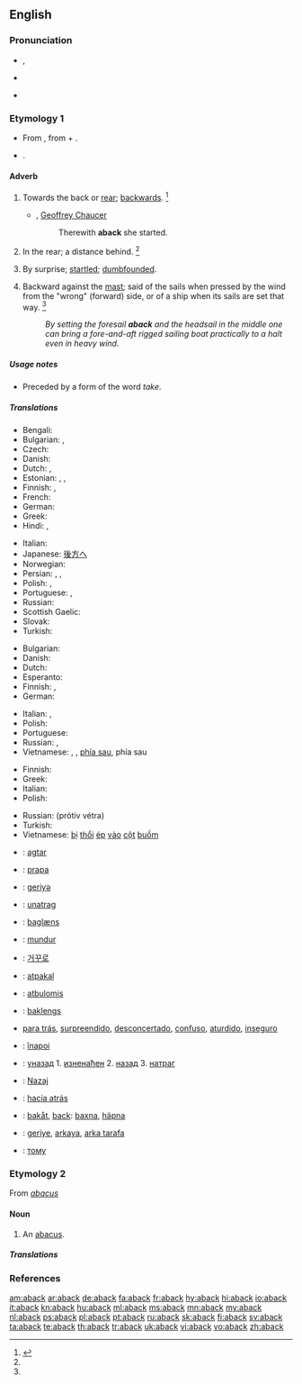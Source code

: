 ==English==

===Pronunciation===
* {{a|RP}} {{IPA|/əˈbæk/}}, {{X-SAMPA|/@"b{k/}}
* {{a|GenAm}} {{IPA|/əˈbæk/}}
* {{rhymes|æk}}

===Etymology 1===
* From {{etyl|enm}} {{term|abak||lang=enm}}, from {{etyl|ang}} {{term|on||at, on, or toward|lang=ang}} + {{term|bæc||back|lang=ang}}.
* {{prefix|a|t1=towards|back|t2=back}}.

====Adverb====
{{en-adv|-}}

# {{archaic}} Towards the back or [[rear]]; [[backwards]]. {{defdate|First attested prior to 1150.}}<ref name=SOED>{{reference-book | last =| first = | authorlink =  | coauthors =  | editor =Brown, Lesley  | others =  | title = The Shorter Oxford English Dictionary | origdate =  | origyear = 1933| origmonth =  | url =  | format =  | accessdate =  | accessyear =  | accessmonth =  | edition = 5th | date =  | year =2003| month =  | publisher =Oxford University Press  | location =Oxford, UK | language =  | id =  | doi = | isbn =978-0-19-860575-7 | lccn = | ol = | pages =2| chapter =  | chapterurl =  | quote =}}</ref>
#* {{rfdate}}, [[w:Geoffrey Chaucer|Geoffrey Chaucer]]
#*: Therewith '''aback''' she started.
# {{archaic}} In the rear; a distance behind. {{defdate|First attested prior to 1150.}}<ref name=SOED/>
# By surprise; [[startled]]; [[dumbfounded]].
# {{nautical}} Backward against the [[mast]]; said of the sails when pressed by the wind from the "wrong" (forward) side, or of a ship when its sails are set that way. {{defdate|First attested in the late 17<sup>th</sup> century.}}<ref name=SOED/>
#: ''By setting the foresail '''aback''' and the headsail in the middle one can bring a fore-and-aft rigged sailing boat practically to a halt even in heavy wind.''

=====Usage notes=====
* {{sense|by surprise}} Preceded by a form of the word ''take''.

=====Translations=====
{{trans-top|backwards}}
* Bengali: {{t-|bn|পেছন দিকে|sc=Beng}}
* Bulgarian: {{t+|bg|назад}}, {{t+|bg|заднишком}}
* Czech: {{t+|cs|zpět}}
* Danish: {{t-|da|bak}}
* Dutch: {{t+|nl|achterwaarts}}, {{t+|nl|rugwaarts}}
* Estonian: {{t+|et|tagasi}}, {{t-|et|tagaspidi}}, {{t-|et|tagurpidi}}
* Finnish: {{t+|fi|takaisin}}, {{t-|fi|taaksepäin}}
* French: {{t+|fr|en arrière}}
* German: {{t+|de|rückwärts}}
* Greek: {{t-|el|προς τα πίσω|tr=pros ta píso}}
* Hindi: {{t-|hi|पीछ॓ की ओर}} {{qualifier|archaic}}, {{t|hi|बोचक्क|tr=bochakk|sc=Deva}}
{{trans-mid}}
* Italian: {{t-|it|all'indietro}}
* Japanese: [[後方]]へ
* Norwegian: {{t-|no|bakk}}
* Persian: {{t-|fa|جاخوردن}}, {{t+|fa|یکه خوردن}}, {{t-|fa|غافلگیرشدن}}
* Polish: {{t+|pl|wstecz}}, {{t-|pl|do tyłu}}
* Portuguese: {{t+|pt|atrás}}, {{t+|pt|para}} {{t+|pt|trás}}
* Russian: {{t+|ru|назад|tr=nazád}}
* Scottish Gaelic: {{t-|gd|air ais}}
* Slovak: {{t-|sk|naspäť}}
* Turkish: {{t|tr|geriye}}
{{trans-bottom}}

{{trans-top|in the rear}}
* Bulgarian: {{t+|bg|отзад}}
* Danish: {{t-|da|bagi}}
* Dutch: {{t+|nl|achteraan}}
* Esperanto: {{t-|eo|malantaŭen}}
* Finnish: {{t+|fi|takana}}, {{t-|fi|perässä}}
* German: {{t+|de|hinten}}
{{trans-mid}}
* Italian: {{t+|it|dietro}}, {{t+|it|di}} {{t+|it|dietro}}
* Polish: {{t-|pl|z tyłu}}
* Portuguese: {{t+|pt|atrás}}
* Russian: {{t+|ru|сзади|tr=szádi}}, {{t+|ru|позади|tr=pozadí}}
* Vietnamese: {{t+|vi|đằng sau}}, {{t-|vi|lùi lại}}, {{t+|vi|trở lại}} [[phía sau]], {{t+|vi|về}} phía sau
{{trans-bottom}}

{{trans-top|said of sails pressed backward}}
* Finnish: {{t+|fi|pakki|alt=pakilla}}
* Greek: {{t-|el|προς τα πίσω|tr=pros ta píso}}
* Italian: {{t+|it|a}} {{t+|it|collo}}
* Polish: {{t-|pl|bieg wsteczny}}
{{trans-mid}}
* Russian: {{l/ru|против}} {{l/ru|ветер|ветра}} (prótiv vétra)
* Turkish: {{t|tr|pupada}}
* Vietnamese: [[bị]] [[thổi]] [[ép]] [[vào]] [[cột]] [[buồm]]
{{trans-bottom}}

{{checktrans-top}}
* {{ttbc|af}}: [[agtar]]
* {{ttbc|sq}}: [[prapa]]
* {{ttbc|az}}: [[geriyә]]
* {{ttbc|sh}}: [[unatrag]]
* {{ttbc|da}}: [[baglæns]]
* {{ttbc|id}}: [[mundur]]
* {{ttbc|ko}}: [[거꾸로]]
* {{ttbc|lv}}: [[atpakaļ]]
* {{ttbc|lt}}: [[atbulomis]]
* {{ttbc|no}}: [[baklengs]]
{{trans-mid}}
* {{ttbc|pt}} {{qualifier|Brazil}} [[para trás]], [[surpreendido]], [[desconcertado]], [[confuso]], [[aturdido]], [[inseguro]]
* {{ttbc|ro}}: [[înapoi]]
* {{ttbc|sh}}: [[уназад]]   1. [[изненађен]]  2. [[назад]]   3. [[натраг]]
* {{ttbc|sl}}: [[Nazaj]]
* {{ttbc|es}}: [[hacia atrás]]
* {{ttbc|sv}}: [[bakåt]], [[back]]: [[baxna]], [[häpna]]
* {{ttbc|tr}}: [[geriye]], [[arkaya]], [[arka tarafa]]
* {{ttbc|uk}}: [[тому]]
{{trans-bottom}}

===Etymology 2===
From ''[[abacus]]''

====Noun====
{{en-noun}}

# {{obsolete}} An [[abacus]].

=====Translations=====
{{trans-see|abacus}}

===References===
<references/>

[[am:aback]]
[[ar:aback]]
[[de:aback]]
[[fa:aback]]
[[fr:aback]]
[[hy:aback]]
[[hi:aback]]
[[io:aback]]
[[it:aback]]
[[kn:aback]]
[[hu:aback]]
[[ml:aback]]
[[ms:aback]]
[[mn:aback]]
[[my:aback]]
[[nl:aback]]
[[ps:aback]]
[[pl:aback]]
[[pt:aback]]
[[ru:aback]]
[[sk:aback]]
[[fi:aback]]
[[sv:aback]]
[[ta:aback]]
[[te:aback]]
[[th:aback]]
[[tr:aback]]
[[uk:aback]]
[[vi:aback]]
[[vo:aback]]
[[zh:aback]]